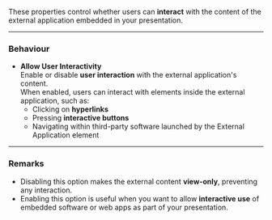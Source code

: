 
These properties control whether users can **interact** with the content of the external application embedded in your presentation.

---

### **Behaviour**

- **Allow User Interactivity**  
  Enable or disable **user interaction** with the external application's content.  
  When enabled, users can interact with elements inside the external application, such as:
  - Clicking on **hyperlinks**
  - Pressing **interactive buttons**
  - Navigating within third-party software launched by the External Application element  

---

### **Remarks**

- Disabling this option makes the external content **view-only**, preventing any interaction.
- Enabling this option is useful when you want to allow **interactive use** of embedded software or web apps as part of your presentation.
